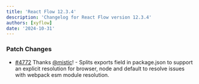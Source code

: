 ```yaml
---
title: 'React Flow 12.3.4'
description: 'Changelog for React Flow version 12.3.4'
authors: [xyflow]
date: '2024-10-31'
---
```


### Patch Changes

- [#4772](https://github.com/xyflow/xyflow/pull/4772) Thanks [@mistic](https://github.com/mistic)! - Splits exports field in package.json to support an explicit resolution for browser, node and default to resolve issues with webpack esm module resolution.
